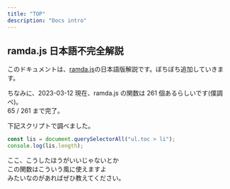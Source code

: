 ```yaml
---
title: "TOP"
description: "Docs intro"
---
```


## ramda.js 日本語不完全解説

このドキュメントは、[ramda.js](https://ramdajs.com/)の日本語版解説です。ぼちぼち追加していきます。

ちなみに、2023-03-12 現在、ramda.js の関数は 261 個あるらしいです(僕調べ)。  
65 / 261 まで完了。

下記スクリプトで調べました。

```ts
const lis = document.querySelectorAll("ul.toc > li");
console.log(lis.length);
```

ここ、こうしたほうがいいじゃないとか  
この関数はこういう風に使えますよ  
みたいなのがあればぜひ教えてください。
